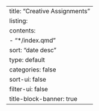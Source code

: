 ---
title: "Creative Assignments"
listing: 
  contents:
    - "*/index.qmd"
  sort: "date desc"
  type: default
  categories: false
  sort-ui: false
  filter-ui: false
title-block-banner: true
---